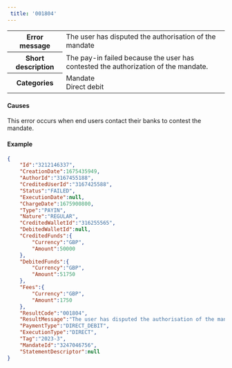 ---  
 title: '001804'  
---  
  
<table>
    <tbody>
        <tr>
            <th class="header"><strong>Error message</strong></th>
            <td class="content">The user has disputed the authorisation of the mandate</td>
        </tr>
        <tr>
            <th class="header"><strong>Short description</strong></th>
            <td class="content">The pay-in failed because the user has contested the authorization of the mandate.</td>
        </tr>
        <tr>
            <th class="header"><strong>Categories</strong></th>
            <td class="content">  
<div class="label">Mandate</div>  
<div class="label">Direct debit</div>
</td>
        </tr>
    </tbody>
</table>  

#### Causes  

This error occurs when end users contact their banks to contest the mandate.  

#### Example  
```json API Response
{
    "Id":"3212146337",
    "CreationDate":1675435949,
    "AuthorId":"3167455188",
    "CreditedUserId":"3167425588",
    "Status":"FAILED",
    "ExecutionDate":null,
    "ChargeDate":1675900800,
    "Type":"PAYIN",
    "Nature":"REGULAR",
    "CreditedWalletId":"316255565",
    "DebitedWalletId":null,
    "CreditedFunds":{
        "Currency":"GBP",
        "Amount":50000
    },
    "DebitedFunds":{
        "Currency":"GBP",
        "Amount":51750
    },
    "Fees":{
        "Currency":"GBP",
        "Amount":1750
    },
    "ResultCode":"001804",
    "ResultMessage":"The user has disputed the authorisation of the mandate",
    "PaymentType":"DIRECT_DEBIT",
    "ExecutionType":"DIRECT",
    "Tag":"2023-3",
    "MandateId":"3247046756",
    "StatementDescriptor":null
}
```